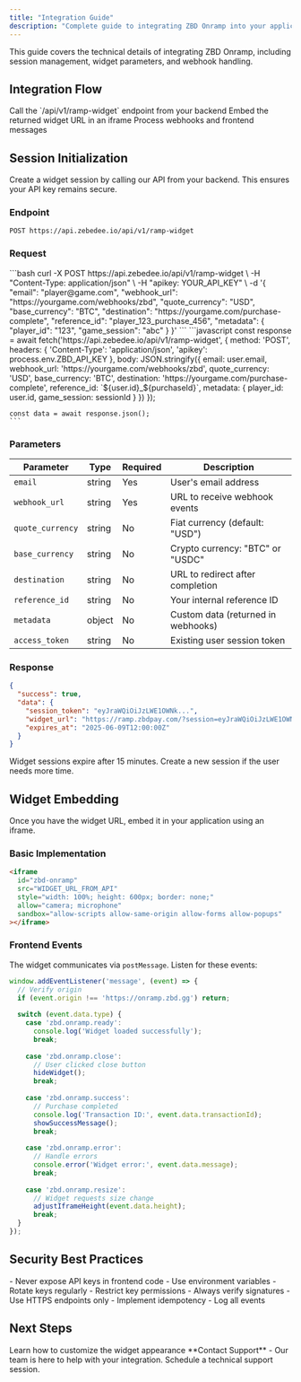 ```yaml
---
title: "Integration Guide"
description: "Complete guide to integrating ZBD Onramp into your application"
---
```


This guide covers the technical details of integrating ZBD Onramp, including session management, widget parameters, and webhook handling.

## Integration Flow

<Steps>
  <Step title="Initialize Session">
    Call the `/api/v1/ramp-widget` endpoint from your backend
  </Step>
  <Step title="Load Widget">
    Embed the returned widget URL in an iframe
  </Step>
  <Step title="Handle Events">
    Process webhooks and frontend messages
  </Step>
</Steps>

## Session Initialization

Create a widget session by calling our API from your backend. This ensures your API key remains secure.

### Endpoint

```
POST https://api.zebedee.io/api/v1/ramp-widget
```

### Request

<Tabs>
  <Tab title="cURL">
    ```bash
    curl -X POST https://api.zebedee.io/api/v1/ramp-widget \
      -H "Content-Type: application/json" \
      -H "apikey: YOUR_API_KEY" \
      -d '{
        "email": "player@game.com",
        "webhook_url": "https://yourgame.com/webhooks/zbd",
        "quote_currency": "USD",
        "base_currency": "BTC",
        "destination": "https://yourgame.com/purchase-complete",
        "reference_id": "player_123_purchase_456",
        "metadata": {
          "player_id": "123",
          "game_session": "abc"
        }
      }'
    ```
  </Tab>
  <Tab title="Node.js">
    ```javascript
    const response = await fetch('https://api.zebedee.io/api/v1/ramp-widget', {
      method: 'POST',
      headers: {
        'Content-Type': 'application/json',
        'apikey': process.env.ZBD_API_KEY
      },
      body: JSON.stringify({
        email: user.email,
        webhook_url: 'https://yourgame.com/webhooks/zbd',
        quote_currency: 'USD',
        base_currency: 'BTC',
        destination: 'https://yourgame.com/purchase-complete',
        reference_id: `${user.id}_${purchaseId}`,
        metadata: {
          player_id: user.id,
          game_session: sessionId
        }
      })
    });
    
    const data = await response.json();
    ```
  </Tab>
</Tabs>

### Parameters

| Parameter | Type | Required | Description |
|-----------|------|----------|-------------|
| `email` | string | Yes | User's email address |
| `webhook_url` | string | Yes | URL to receive webhook events |
| `quote_currency` | string | No | Fiat currency (default: "USD") |
| `base_currency` | string | No | Crypto currency: "BTC" or "USDC" |
| `destination` | string | No | URL to redirect after completion |
| `reference_id` | string | No | Your internal reference ID |
| `metadata` | object | No | Custom data (returned in webhooks) |
| `access_token` | string | No | Existing user session token |

### Response

```json
{
  "success": true,
  "data": {
    "session_token": "eyJraWQiOiJzLWE1OWNk...",
    "widget_url": "https://ramp.zbdpay.com/?session=eyJraWQiOiJzLWE1OWNk...",
    "expires_at": "2025-06-09T12:00:00Z"
  }
}
```

<Warning>
  Widget sessions expire after 15 minutes. Create a new session if the user needs more time.
</Warning>

## Widget Embedding

Once you have the widget URL, embed it in your application using an iframe.

### Basic Implementation

```html
<iframe 
  id="zbd-onramp"
  src="WIDGET_URL_FROM_API"
  style="width: 100%; height: 600px; border: none;"
  allow="camera; microphone"
  sandbox="allow-scripts allow-same-origin allow-forms allow-popups"
></iframe>
```

### Frontend Events

The widget communicates via `postMessage`. Listen for these events:

```javascript
window.addEventListener('message', (event) => {
  // Verify origin
  if (event.origin !== 'https://onramp.zbd.gg') return;
  
  switch (event.data.type) {
    case 'zbd.onramp.ready':
      console.log('Widget loaded successfully');
      break;
      
    case 'zbd.onramp.close':
      // User clicked close button
      hideWidget();
      break;
      
    case 'zbd.onramp.success':
      // Purchase completed
      console.log('Transaction ID:', event.data.transactionId);
      showSuccessMessage();
      break;
      
    case 'zbd.onramp.error':
      // Handle errors
      console.error('Widget error:', event.data.message);
      break;
      
    case 'zbd.onramp.resize':
      // Widget requests size change
      adjustIframeHeight(event.data.height);
      break;
  }
});
```

## Security Best Practices

<CardGroup cols={2}>
  <Card title="API Key Security" icon="key">
    - Never expose API keys in frontend code
    - Use environment variables
    - Rotate keys regularly
    - Restrict key permissions
  </Card>
  <Card title="Webhook Security" icon="shield">
    - Always verify signatures
    - Use HTTPS endpoints only
    - Implement idempotency
    - Log all events
  </Card>
</CardGroup>

## Next Steps

<CardGroup cols={2}>
  <Card title="Customization" icon="palette" href="/payments/onramp/appearance">
    Learn how to customize the widget appearance
  </Card>
  <Card title="Need Help?" icon="headset" href="https://cal.com/zbdpay">
    **Contact Support** - Our team is here to help with your integration. Schedule a technical support session.
  </Card>
</CardGroup>


